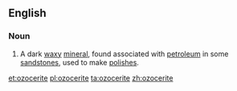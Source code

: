 ==English==

===Noun===
{{en-noun}}

# {{lb|en|mineralogy}} A dark [[waxy]] [[mineral]], found associated with [[petroleum]] in some [[sandstone]]s, used to make [[polish]]es.

[[et:ozocerite]]
[[pl:ozocerite]]
[[ta:ozocerite]]
[[zh:ozocerite]]